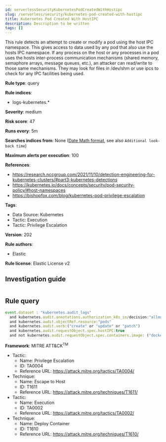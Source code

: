 ```yaml
---
id: serverlessSecurityKubernetesPodCreatedWithHostipc
slug: /serverless/security/kubernetes-pod-created-with-hostipc
title: Kubernetes Pod Created With HostIPC
description: Description to be written
tags: []
---
```


<div id="kubernetes-pod-created-with-hostipc"></div>

This rule detects an attempt to create or modify a pod using the host IPC namespace. This gives access to data used by any pod that also use the hosts IPC namespace. If any process on the host or any processes in a pod uses the hosts inter-process communication mechanisms (shared memory, semaphore arrays, message queues, etc.), an attacker can read/write to those same mechanisms. They may look for files in /dev/shm or use ipcs to check for any IPC facilities being used.

**Rule type**: query

**Rule indices**: 

* logs-kubernetes.*

**Severity**: medium

**Risk score**: 47

**Runs every**: 5m

**Searches indices from**: None ([Date Math format](((ref))/common-options.html#date-math), see also <DocLink id="serverlessSecurityRulesUiCreate" section="set-the-rules-schedule">`Additional look-back time`</DocLink>)

**Maximum alerts per execution**: 100

**References**: 

* https://research.nccgroup.com/2021/11/10/detection-engineering-for-kubernetes-clusters/#part3-kubernetes-detections
* https://kubernetes.io/docs/concepts/security/pod-security-policy/#host-namespaces
* https://bishopfox.com/blog/kubernetes-pod-privilege-escalation

**Tags**: 

* Data Source: Kubernetes
* Tactic: Execution
* Tactic: Privilege Escalation

**Version**: 202

**Rule authors**: 

* Elastic

**Rule license**: Elastic License v2

## Investigation guide

```markdown

```

## Rule query

```js
event.dataset : "kubernetes.audit_logs"
  and kubernetes.audit.annotations.authorization_k8s_io/decision:"allow"
  and kubernetes.audit.objectRef.resource:"pods"
  and kubernetes.audit.verb:("create" or "update" or "patch")
  and kubernetes.audit.requestObject.spec.hostIPC:true
  and not kubernetes.audit.requestObject.spec.containers.image: ("docker.elastic.co/beats/elastic-agent:8.4.0")

```

**Framework**: MITRE ATT&CK<sup>TM</sup>

* Tactic:
    * Name: Privilege Escalation
    * ID: TA0004
    * Reference URL: https://attack.mitre.org/tactics/TA0004/
* Technique:
    * Name: Escape to Host
    * ID: T1611
    * Reference URL: https://attack.mitre.org/techniques/T1611/
* Tactic:
    * Name: Execution
    * ID: TA0002
    * Reference URL: https://attack.mitre.org/tactics/TA0002/
* Technique:
    * Name: Deploy Container
    * ID: T1610
    * Reference URL: https://attack.mitre.org/techniques/T1610/

